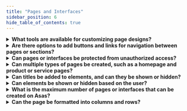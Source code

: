 ```yaml
---
title: "Pages and Interfaces"
sidebar_position: 6
hide_table_of_contents: true
---
```



<details style={{background: 'none', border: 'none', boxShadow: 'none'}}>
<summary><b>What tools are available for customizing page designs?</b></summary>
<div>
There are many components that can be used to customize page designs, including: Title Component, Text Component, Media Component, Statistics Component, view Component, and more.
For more details on page elements, refer to the platform's page guide <a href="../../guide/information-structures-concepts/basic-concepts/pages">here</a>.
</div>
</details>

<details style={{background: 'none', border: 'none', boxShadow: 'none'}}>
<summary><b>Are there options to add buttons and links for navigation between pages or sections?</b></summary>
<div>
Yes, buttons and links can be added for navigation. Please refer to the pages section in the platform usage guide <a href="../../guide/information-structures-concepts/basic-concepts/pages">here</a>.
</div>
</details>

<details style={{background: 'none', border: 'none', boxShadow: 'none'}}>
<summary><b>Can pages or interfaces be protected from unauthorized access?</b></summary>
<div>
Yes, this can be done by setting access permissions.
</div>
</details>

<details style={{background: 'none', border: 'none', boxShadow: 'none'}}>
<summary><b>Can multiple types of pages be created, such as a homepage and product or service pages?</b></summary>
<div>
Yes, many pages can be created, and the content of each page can be chosen individually.
</div>
</details>

<details style={{background: 'none', border: 'none', boxShadow: 'none'}}>
<summary><b>Can titles be added to elements, and can they be shown or hidden?</b></summary>
<div>
Yes, a title can be added to an element, and you can control its visibility.
</div>
</details>

<details style={{background: 'none', border: 'none', boxShadow: 'none'}}>
<summary><b>Can elements be shown or hidden based on the user?</b></summary>
<div>
Yes, the admin can customize the visibility of elements for targeted user segments through the custom display settings in the element's settings.
</div>
</details>

<details style={{background: 'none', border: 'none', boxShadow: 'none'}}>
<summary><b>What is the maximum number of pages or interfaces that can be created on Asas?</b></summary>
<div>
There is no limit to the number of pages that can be created.
</div>
</details>

<details style={{background: 'none', border: 'none', boxShadow: 'none'}}>
<summary><b>Can the page be formatted into columns and rows?</b></summary>
<div>
Yes, it can be divided into columns and rows using the paragraph and column elements.
</div>
</details>
